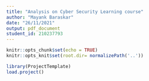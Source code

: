```yaml
---
title: "Analysis on Cyber Security Learning course"
author: "Mayank Baraskar"
date: "26/11/2021"
output: pdf_document
student_id: 210237793
---
```


```r
knitr::opts_chunk$set(echo = TRUE)
knitr::opts_knit$set(root.dir= normalizePath('..'))
```


```r
library(ProjectTemplate)
load.project()

```

